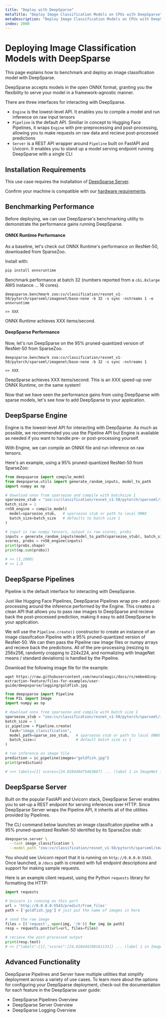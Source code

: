 ```yaml
---
title: "Deploy with DeepSparse"
metaTitle: "Deploy Image Classification Models on CPUs with DeepSparse"
metaDescription: "Deploy Image Classification Models on CPUs with DeepSparse"
index: 2000
---
```


# Deploying Image Classification Models with DeepSparse

This page explains how to benchmark and deploy an image classification model with DeepSparse.

DeepSparse accepts models in the open ONNX format, granting you the flexibility to serve your
model in a framework-agnostic manner.

There are three interfaces for interacting with DeepSparse.
- `Engine` is the lowest-level API. It enables you to compile a model and run inference on raw input tensors
- `Pipeline` is the default API. Similiar in concept to Hugging Face Pipelines, it wraps `Engine` with pre-preprocessing
and post-processing, allowing you to make requests on raw data and recieve post-processed predictions
- `Server` is a REST API wrapper around `Pipeline` built on FastAPI and Uvicorn. It enables you to stand up a model serving
endpoint running DeepSparse with a single CLI

## Installation Requirements

This use case requires the installation of [DeepSparse Server](/get-started/install/deepsparse).

Confirm your machine is compatible with our [hardware requirements](/user-guide/deepsparse-engine/hardware-support).

## Benchmarking Performance

Before deploying, we can use DeepSparse's benchmarking utility to demonstrate the performance gains running DeepSparse.

#### ONNX Runtime Performance

As a baseline, let's check out ONNX Runtime's performance on ResNet-50, downloaded from SparseZoo.

Install with:
```bash
pip install onnxruntime
```

Benchmark performance at batch 32 (numbers reported from a `c6i.8xlarge` AWS instance ... 16 cores).
```
deepsparse.benchmark zoo:cv/classification/resnet_v1-50/pytorch/sparseml/imagenet/base-none -b 32 -s sync -nstreams 1 -e onnxruntime

>> XXX
```

ONNX Runtime achieves XXX items/second.

#### DeepSparse Performance

Now, let's run DeepSparse on the 95% pruned-quantized version of ResNet-50 from SparseZoo.
```
deepsparse.benchmark zoo:cv/classification/resnet_v1-50/pytorch/sparseml/imagenet/base-none -b 32 -s sync -nstreams 1

>> XXX
```

DeepSparse achieves XXX items/second. This is an XXX speed-up over ONNX Runtime, on the same system!

Now that we have seen the performance gains from using DeepSparse with sparse models, let's see how to add DeepSparse to
your application.

## DeepSparse Engine

Engine is the lowest-level API for interacting with DeepSparse. As much as possible, we recommended you use the Pipeline
API but Engine is available as needed if you want to handle pre- or post-processing yourself.

With Engine, we can compile an ONNX file and run inference on raw tensors.

Here's an example, using a 95% pruned-quantized ResNet-50 from SparseZoo:

```python
from deepsparse import compile_model
from deepsparse.utils import generate_random_inputs, model_to_path
import numpy as np

# download onnx from sparsezoo and compile with batchsize 1
sparsezoo_stub = "zoo:cv/classification/resnet_v1-50/pytorch/sparseml/imagenet/pruned95_quant-none"
batch_size = 1
rn50_engine = compile_model(
  model=sparsezoo_stub,   # sparsezoo stub or path to local ONNX
  batch_size=batch_size   # defaults to batch size 1
)

# input is raw numpy tensors, output is raw scores, probs
inputs = generate_random_inputs(model_to_path(sparsezoo_stub), batch_size)
scores, probs = rn50_engine(inputs)
print(probs.shape)
print(np.sum(probs))

# >> (1,1000)
# >> 1.0
```

## DeepSparse Pipelines

Pipeline is the default interface for interacting with DeepSparse. 

Just like Hugging Face Pipelines, DeepSparse Pipelines wrap pre- and post-processing around the inference performed by the Engine.
This creates a clean API that allows you to pass raw images to DeepSparse and recieve back the post-processed prediction,
making it easy to add DeepSparse to your application.

We will use the `Pipeline.create()` constructor to create an instance of an image classifcation Pipeline
with a 95% pruned-quantized version of ResNet-50. We can then pass the Pipeline raw image files or numpy arrays
and recieve back the predictions. All of the pre-processing (resizing to 256x256, randomly cropping to 224x224, 
and normalizing with ImageNet means / standard deviations) is handled by the Pipeline.

Download the following image file for the example:
```
wget https://raw.githubusercontent.com/neuralmagic/docs/rs/embedding-extraction-feature/files-for-examples/user-guide/deepsparse/logging/goldfish.jpg
```

```python
from deepsparse import Pipeline
from PIL import Image
import numpy as np

# download onnx from sparsezoo and compile with batch size 1
sparsezoo_stub = "zoo:cv/classification/resnet_v1-50/pytorch/sparseml/imagenet/pruned95_quant-none"
batch_size = 1
ic_pipeline = Pipeline.create(
  task="image_classification",
  model_path=sparse_zoo_stub,   # sparsezoo stub or path to local ONNX
  batch_size=1                  # default batch size is 1
)

# run inference on image file
prediction = ic_pipeline(images="goldfish.jpg")
print(prediction)

# >>> labels=[1] scores=[24.028440475463867] ... (label 1 in ImageNet is Goldfish!)
```

## DeepSparse Server

Built on the popular FastAPI and Uvicorn stack, DeepSparse Server enables you to set-up a REST endpoint 
for serving inferences over HTTP. Since DeepSparse Server wraps the Pipeline API, it
inherits all of the utilities provided by Pipelines.

The CLI command below launches an image classifcation pipeline with a 95% pruned-quantized 
ResNet-50 identifed by its SparseZoo stub:

```bash
deepsparse.server \
  --task image_classification \
  --model_path "zoo:cv/classification/resnet_v1-50/pytorch/sparseml/imagenet/pruned95_quant-none" # or path/to/onnx
```

You should see Uvicorn report that it is running on `http://0.0.0.0:5543`. Once launched, a `/docs` path is 
created with full endpoint descriptions and support for making sample requests.

Here is an example client request, using the Python `requests` library for formatting the HTTP:
```python
import requests

# Uvicorn is running on this port
url = 'http://0.0.0.0:5543/predict/from_files'
path = ['goldfish.jpg'] # just put the name of images in here

# send the raw image
files = [('request', open(img, 'rb')) for img in path]
resp = requests.post(url=url, files=files)

# recieve the post-processed output
print(resp.text)
# >> {"labels":[1],"scores":[24.028444290161133]} ... (label 1 in ImageNet is Goldfish!)
```

## Advanced Functionality

DeepSparse Pipelines and Server have multiple utilities that simplify deployment across a variety of
use cases. To learn more about the options for configuring your DeepSparse deployment, check-out the 
documentation for each feature in the DeepSparse user guide:

- DeepSparse Pipelines Overview
- DeepSparse Server Overview
- DeepSparse Logging Overview